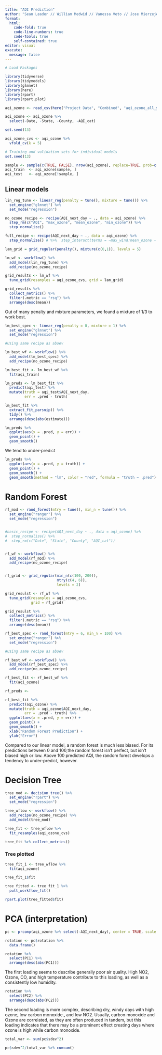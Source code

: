 ```yaml
---
title: "AQI Prediction"
author: "Sean Leader // William Medwid // Vanessa Veto // Jose Mierzejewski"
format: 
  html:
    code-fold: true
    code-line-numbers: true
    code-tools: true
    self-contained: true
editor: visual
execute:
  message: false
---
```


```r
# Load Packages

library(tidyverse)
library(tidymodels)
library(glmnet)
library(here)
library(rpart)
library(rpart.plot)
```

```r
aqi_ozone <- read_csv(here("Project Data", "Combined", "aqi_ozone_all_years_prediction.csv"))

aqi_ozone <- aqi_ozone %>% 
  select(-Date, -State, -County, -AQI_cat)
```

```r
set.seed(13)

aqi_ozone_cvs <- aqi_ozone %>% 
  vfold_cv(k = 5)
```

```r
# Training and validation sets for individual models
set.seed(13)

sample <- sample(c(TRUE, FALSE), nrow(aqi_ozone), replace=TRUE, prob=c(0.9,0.1))
aqi_train  <- aqi_ozone[sample, ]
aqi_test   <- aqi_ozone[!sample, ]
```



## Linear models

```r
lin_reg_tune <- linear_reg(penalty = tune(), mixture = tune()) %>%
  set_engine("glmnet") %>%
  set_mode("regression")

no_ozone_recipe <- recipe(AQI_next_day ~ ., data = aqi_ozone) %>% 
  step_rm(c("AQI", "max_ozone", "mean_ozone", "min_ozone")) %>% 
  step_normalize()

full_recipe <- recipe(AQI_next_day ~ ., data = aqi_ozone) %>% 
  step_normalize() # %>%  step_interact(terms = ~max_wind:mean_ozone + max_wind : max_ozone)

lam_grid = grid_regular(penalty(), mixture(c(0,1)), levels = 5)

lm_wf <- workflow() %>% 
  add_model(lin_reg_tune) %>% 
  add_recipe(no_ozone_recipe)

grid_results <- lm_wf %>% 
  tune_grid(resamples = aqi_ozone_cvs, grid = lam_grid)

grid_results %>% 
  collect_metrics() %>% 
  filter(.metric == "rsq") %>% 
  arrange(desc(mean))
```

Out of many penalty and mixture parameters, we found a mixture of 1/3 to work best.

```r
lm_best_spec <- linear_reg(penalty = 0, mixture = 1) %>%
  set_engine("glmnet") %>%
  set_mode("regression")

#Using same recipe as aboev

lm_best_wf <- workflow() %>% 
  add_model(lm_best_spec) %>% 
  add_recipe(no_ozone_recipe)

lm_best_fit <- lm_best_wf %>% 
  fit(aqi_train)

lm_preds <- lm_best_fit %>% 
  predict(aqi_test) %>% 
  mutate(truth = aqi_test$AQI_next_day,
         err = .pred - truth)

lm_best_fit %>% 
  extract_fit_parsnip() %>% 
  tidy() %>% 
  arrange(desc(abs(estimate)))
```

```r
lm_preds %>% 
  ggplot(aes(x = .pred, y = err)) +
  geom_point() +
  geom_smooth()
```

We tend to under-predict 

```r
lm_preds %>% 
  ggplot(aes(x = .pred, y = truth)) +
  geom_point() +
  geom_smooth() +
  geom_smooth(method = "lm", color = "red", formula = "truth ~ .pred")
```

# Random Forest 

```r
rf_mod <- rand_forest(mtry = tune(), min_n = tune()) %>%
  set_engine("ranger") %>%
  set_mode("regression")


#basic_recipe <- recipe(AQI_next_day ~ ., data = aqi_ozone) %>% 
#  step_normalize() %>% 
#  step_rm(c("Date", "State", "County", "AQI_cat"))


rf_wf <- workflow() %>% 
  add_model(rf_mod) %>% 
  add_recipe(no_ozone_recipe)


rf_grid <- grid_regular(min_n(c(100, 200)),
                        mtry(c(4, 6)),
                        levels = 2)

grid_resulst <- rf_wf %>% 
  tune_grid(resamples = aqi_ozone_cvs,
            grid = rf_grid)

grid_resulst %>% 
  collect_metrics() %>% 
  filter(.metric == "rsq") %>% 
  arrange(desc(mean))
```

```r
rf_best_spec <- rand_forest(mtry = 6, min_n = 100) %>%
  set_engine("ranger") %>%
  set_mode("regression")

#Using same recipe as aboev

rf_best_wf <- workflow() %>% 
  add_model(rf_best_spec) %>% 
  add_recipe(no_ozone_recipe)

rf_best_fit <- rf_best_wf %>% 
  fit(aqi_ozone)

rf_preds <- 
```


```r
rf_best_fit %>% 
  predict(aqi_ozone) %>% 
  mutate(truth = aqi_ozone$AQI_next_day,
         err = .pred - truth) %>% 
  ggplot(aes(x = .pred, y = err)) +
  geom_point() +
  geom_smooth() +
  xlab("Random Forest Prediction") +
  ylab("Error")
```

Compared to our linear model, a random forest is much less biased. For its predictions between 0 and 100,the random forest isn't perfect, but isn't biased high or low. Above 100 predicted AQI, the random forest develops a tendency to under-predict, however.

# Decision Tree

```r
tree_mod <- decision_tree() %>%
  set_engine("rpart") %>%
  set_mode("regression")

tree_wflow <- workflow() %>%
  add_recipe(no_ozone_recipe) %>%
  add_model(tree_mod)
```

```r
tree_fit <- tree_wflow %>%
  fit_resamples(aqi_ozone_cvs)

tree_fit %>% collect_metrics()
```

### Tree plotted

```r
tree_fit_1 <- tree_wflow %>%
  fit(aqi_ozone)

tree_fit_1$fit
```

```r
tree_fitted <- tree_fit_1 %>% 
  pull_workflow_fit()

rpart.plot(tree_fitted$fit)
```


# PCA (interpretation)

```r
pc <- prcomp(aqi_ozone %>% select(-AQI_next_day), center = TRUE, scale = TRUE) 

rotation <- pc$rotation %>% 
  data.frame()
```

```r
rotation %>% 
  select(PC1) %>% 
  arrange(desc(abs(PC1)))
```

The first loading seems to describe generally poor air quality. High NO2, Ozone, CO, and high temperature contribute to this loading, as well as a consistently low humidity.

```r
rotation %>% 
  select(PC2) %>% 
  arrange(desc(abs(PC2)))
```

The second loading is more complex, describing dry, windy days with high ozone, low carbon monoxide., and low NO2. Usually, carbon monoxide and Ozone are correlated, as they are often produced in tandem, but this loading indicates that there may be a prominent effect creating days where ozone is high while carbon monoxide.

```r
total_var <- sum(pc$sdev^2)

pc$sdev^2/total_var %>% cumsum()

```

